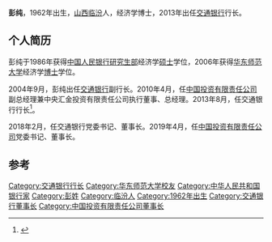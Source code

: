 '''彭纯'''，1962年出生，[[山西|山西]][[临汾|临汾]]人，经济学博士，2013年出任[[交通银行|交通银行]]行长。 

==个人简历==
彭纯于1986年获得[[中国人民银行研究生部|中国人民银行研究生部]]经济学[[硕士|硕士]]学位，2006年获得[[华东师范大学|华东师范大学]]经济学[[博士|博士]]学位。

2004年9月，彭纯出任[[交通银行|交通银行]]副行长。2010年4月，任[[中国投资有限责任公司|中国投资有限责任公司]]副总经理兼中央汇金投资有限责任公司执行董事、总经理。2013年8月，任交通银行行长<ref>{{Cite web |url=http://xmwb.xinmin.cn/html/2013-08/22/content_23_6.htm |title=交行行长“换人” 新民晚报 |access-date=2014-10-06 |archive-date=2019-05-21 |archive-url=https://web.archive.org/web/20190521042913/http://xmwb.xinmin.cn/html/2013-08/22/content_23_6.htm }}</ref>。

2018年2月，任交通银行党委书记、董事长。2019年4月，任[[中国投资有限责任公司|中国投资有限责任公司]]党委书记、董事长。

==参考==
{{reflist}}
{{企业家小作品}}

[[Category:交通银行行长|Category:交通银行行长]]
[[Category:华东师范大学校友|Category:华东师范大学校友]]
[[Category:中华人民共和国银行家|Category:中华人民共和国银行家]]
[[Category:彭姓|Category:彭姓]]
[[Category:临汾人|Category:临汾人]]
[[Category:1962年出生|Category:1962年出生]]
[[Category:交通银行董事长|Category:交通银行董事长]]
[[Category:中国投资有限责任公司董事长|Category:中国投资有限责任公司董事长]]